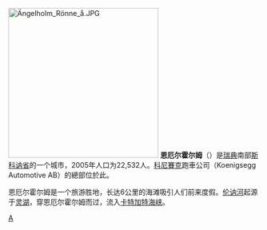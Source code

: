 {{無來源|time=2022-4-23}}
[[File:Ängelholm_Rönne_å.JPG|300px]]
'''恩厄尔霍尔姆'''（{{lang-sv|'''Ängelholm'''}}）是[[瑞典|瑞典]]南部[[斯科讷省|斯科讷省]]的一个城市，2005年人口为22,532人。[[科尼賽克|科尼賽克]]跑車公司（Koenigsegg Automotive AB）的總部位於此。

恩厄尔霍尔姆是一个旅游胜地，长达6公里的海滩吸引人们前来度假。[[伦讷河|伦讷河]]起源于[[灵湖|灵湖]]，穿恩厄尔霍尔姆而过，流入[[卡特加特海峡|卡特加特海峡]]。

{{瑞典地理小作品}}

[[Category:瑞典城市|A]]